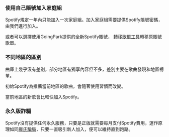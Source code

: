 ### 使用自己賬號加入家庭組

Spotify規定一年內只能加入一次家庭組。加入家庭組需要提供Spotify賬號密碼，由我們進行加入。

或者可以選擇使用GoingPark提供的全新Spotify賬號， <a href="http://trikatuka.aknakn.eu" target="_blank">轉移歌單工具</a>轉移原賬號歌單。

### 不同地區的區別

曲庫上幾乎沒有差別，部分地區有獨享內容但不多，差別主要在歌曲發現和地區榜單。

初始Spotify為推薦當前地區的歌曲，會隨著使用習慣而改變。

當前地區的新歌會比較快加入Spotify。

### 永久版詐騙

Spotify沒有提供任何永久服務，只要是正版就需要每月支付Spotify費用，運作原理如同[龐氏騙局](https://zh.wikipedia.org/zh-tw/%E9%BE%90%E6%B0%8F%E9%A8%99%E5%B1%80)，只要一直吸引新人加入，便可以維持直到跑路。